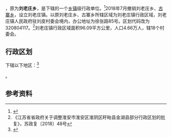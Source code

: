 {{中国乡级行政区|32/08/04/205/000}}

'''{{PAGENAMEBASE}}'''，原为'''刘老庄乡'''，是{{PRC admin/fullname|32/08/04/205/000|3}}下辖的一个[[乡镇|乡镇]]级行政单位。<ref>{{PRC admin/ref sgc|{{PRC admin/parent|32/08/04/205/000}}}}</ref>2018年7月撤销刘老庄乡、[[古寨乡|古寨乡]]，设立刘老庄镇。以原刘老庄乡、古寨乡所辖区域为刘老庄镇行政区域，刘老庄镇人民政府驻刘皮村委会境内，办公地址为徐张路85号。区划代码改为320804117。<ref>《江苏省省政府关于调整淮安市淮安区淮阴区盱眙县金湖县部分行政区划的批复》，苏政复〔2018〕48号</ref>刘老庄镇行政区域面积96.09平方公里，人口4.66万人，辖18个村委会。

== 行政区划 ==

{{PAGENAMEBASE}}下辖以下地区：<ref>{{PRC admin/ref sgc|32/08/04/205/000}}</ref>

{{PRC admin/children|32/08/04/205/000}}。

== 参考资料 ==

{{reflist}}

{{PRC admin/navcat|32/08/04/205/000}}
{{江苏行政区划小作品}}